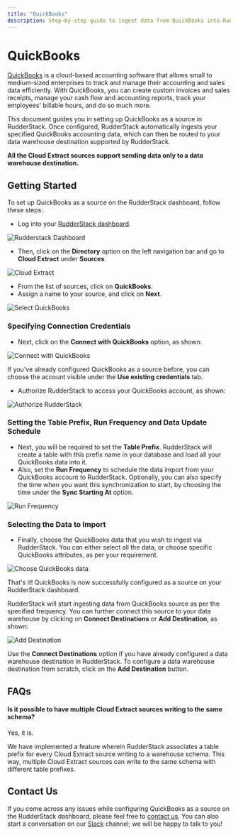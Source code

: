 ```yaml
---
title: "QuickBooks"
description: Step-by-step guide to ingest data from QuickBooks into RudderStack.
---
```


# QuickBooks

[QuickBooks](https://quickbooks.intuit.com/in/) is a cloud-based accounting software that allows small to medium-sized enterprises to track and manage their accounting and sales data efficiently. With QuickBooks, you can create custom invoices and sales receipts, manage your cash flow and accounting reports, track your employees' billable hours, and do so much more.

This document guides you in setting up QuickBooks as a source in RudderStack. Once configured, RudderStack automatically ingests your specified QuickBooks accounting data, which can then be routed to your data warehouse destination supported by RudderStack.

<div class="infoBlock">

**All the Cloud Extract sources support sending data only to a data warehouse destination.**

</div>

## Getting Started

To set up QuickBooks as a source on the RudderStack dashboard, follow these steps:

- Log into your [RudderStack dashboard](https://app.rudderlabs.com/signup?type=freetrial).

<img src="../../../images/assets/1 (15) (1).png" alt="Rudderstack Dashboard" />

- Then, click on the **Directory** option on the left navigation bar and go to **Cloud Extract** under **Sources**.

<img src="../../../images/assets/2 (21).png" alt="Cloud Extract" />

- From the list of sources, click on **QuickBooks**.
- Assign a name to your source, and click on **Next**.

<img src="../../../images/assets/3 (17).png" alt="Select QuickBooks" />

### Specifying Connection Credentials

- Next, click on the **Connect with QuickBooks** option, as shown:

<img src="../../../images/assets/4 (18).png" alt="Connect with QuickBooks" />

<div class="infoBlock">

If you've already configured QuickBooks as a source before, you can choose the account visible under the **Use existing credentials** tab.

</div>

- Authorize RudderStack to access your QuickBooks account, as shown:

<img src="../../../images/assets/5 (19).png" alt="Authorize RudderStack" />

### Setting the Table Prefix, Run Frequency and Data Update Schedule

- Next, you will be required to set the **Table Prefix**. RudderStack will create a table with this prefix name in your database and load all your QuickBooks data into it.
- Also, set the **Run Frequency** to schedule the data import from your QuickBooks account to RudderStack. Optionally, you can also specify the time when you want this synchronization to start, by choosing the time under the **Sync Starting At** option.

<img src="../../../images/assets/6 (17).png" alt="Run Frequency" />

### Selecting the Data to Import

- Finally, choose the QuickBooks data that you wish to ingest via RudderStack. You can either select all the data, or choose specific QuickBooks attributes, as per your requirement.

<img src="../../../images/assets/7 (12).png" alt="Choose QuickBooks data" />

That's it! QuickBooks is now successfully configured as a source on your RudderStack dashboard.

RudderStack will start ingesting data from QuickBooks source as per the specified frequency. You can further connect this source to your data warehouse by clicking on **Connect Destinations** or **Add Destination**, as shown:

<img src="../../../images/assets/8 (6).png" alt="Add Destination" />

<div class="successBlock">

  Use the **Connect Destinations** option if you have already
  configured a data warehouse destination in RudderStack. To configure a data
  warehouse destination from scratch, click on the
  **Add Destination** button.
</div>

## FAQs

#### Is it possible to have multiple Cloud Extract sources writing to the same schema?

Yes, it is.

We have implemented a feature wherein RudderStack associates a table prefix for every Cloud Extract source writing to a warehouse schema. This way, multiple Cloud Extract sources can write to the same schema with different table prefixes.

## Contact Us

If you come across any issues while configuring QuickBooks as a source on the RudderStack dashboard, please feel free to [contact us](mailto:%20docs@rudderstack.com). You can also start a conversation on our [Slack](https://rudderstack.com/join-rudderstack-slack-community) channel; we will be happy to talk to you!
